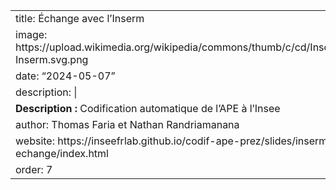 
---
title: Échange avec l'Inserm
image: https://upload.wikimedia.org/wikipedia/commons/thumb/c/cd/Inserm.svg/1200px-Inserm.svg.png
date: "2024-05-07"
description: |
  <b>Description :</b> Codification automatique de l'APE à l'Insee
author: Thomas Faria et Nathan Randriamanana 
website: https://inseefrlab.github.io/codif-ape-prez/slides/inserm-echange/index.html
order: 7
---

